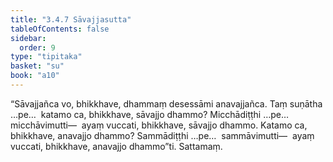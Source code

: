 ```yaml
---
title: "3.4.7 Sāvajjasutta"
tableOfContents: false
sidebar:
  order: 9
type: "tipitaka"
basket: "su"
book: "a10"
---
```



<DynamicBreadcrumb />

<Division number="140" book="a10" bookNo="17" page="454">

<Paragraph number="1118" book="a10">
“Sāvajjañca vo, bhikkhave, dhammaṃ desessāmi anavajjañca. Taṃ suṇātha …pe…  katamo ca, bhikkhave, sāvajjo dhammo? Micchādiṭṭhi …pe…  micchāvimutti—  ayaṃ vuccati, bhikkhave, sāvajjo dhammo. Katamo ca, bhikkhave, anavajjo dhammo? Sammādiṭṭhi …pe…  sammāvimutti—  ayaṃ vuccati, bhikkhave, anavajjo dhammo”ti.

</Paragraph>
</Division>

<Paragraph number="1119" type="center" book="a10">
Sattamaṃ.
</Paragraph>